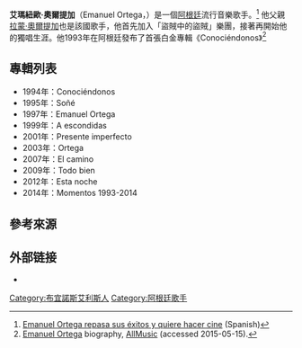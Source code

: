 {{Otheruses|subject=阿根廷歌手|other=阿根廷的足球員|艾瑪紐歐·奧爾提加 (足球員)}}
'''艾瑪紐歐·奧爾提加'''（Emanuel Ortega，{{bd|1977年||}}）是一個[[阿根廷|阿根廷]]流行音樂歌手。<ref>[http://www.infobae.com/2014/11/05/1606782-emanuel-ortega-repasa-sus-exitos-y-quiere-hacer-cine Emanuel Ortega repasa sus éxitos y quiere hacer cine] {{Wayback|url=http://www.infobae.com/2014/11/05/1606782-emanuel-ortega-repasa-sus-exitos-y-quiere-hacer-cine |date=20160814063705 }} (Spanish)</ref>  他父親[[拉蒙·奧爾提加|拉蒙·奧爾提加]]也是該國歌手，他首先加入「盜賊中的盜賊」樂團，接著再開始他的獨唱生涯。他1993年在阿根廷發布了首張白金專輯《Conociéndonos》<ref>[http://www.allmusic.com/artist/emanuel-ortega-mn0000151630/biography Emanuel Ortega] {{Wayback|url=http://www.allmusic.com/artist/emanuel-ortega-mn0000151630/biography |date=20180123190701 }} biography, [[Allmusic|AllMusic]] (accessed 2015-05-15).</ref>

== 專輯列表 ==
* 1994年：Conociéndonos
* 1995年：Soñé
* 1997年：Emanuel Ortega
* 1999年：A escondidas
* 2001年：Presente imperfecto
* 2003年：Ortega
* 2007年：El camino
* 2009年：Todo bien
* 2012年：Esta noche
* 2014年：Momentos 1993-2014

== 參考來源 ==
{{Reflist}}

==外部链接==
*{{imdb name}}

{{normdaten}}
{{DEFAULTSORT:ortega}}
[[Category:布宜諾斯艾利斯人|Category:布宜諾斯艾利斯人]]
[[Category:阿根廷歌手|Category:阿根廷歌手]]
{{阿根廷人物小作品}}
